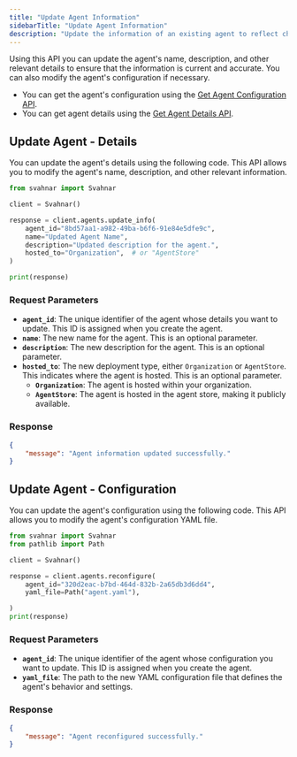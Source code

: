 ```yaml
---
title: "Update Agent Information"
sidebarTitle: "Update Agent Information"
description: "Update the information of an existing agent to reflect changes in its configuration or status."
---
```


Using this API you can update the agent's name, description, and other relevant details to ensure that the information is current and accurate. You can also modify the agent's configuration if necessary.

- You can get the agent's configuration using the [Get Agent Configuration API](./get_agent_details#get-agent-configuration-yaml-file).
- You can get agent details using the [Get Agent Details API](./get_agent_details#get-agent-details-by-agent-id).

## Update Agent - Details

You can update the agent's details using the following code. This API allows you to modify the agent's name, description, and other relevant information.

```python title="Python" showLineNumbers
from svahnar import Svahnar

client = Svahnar()

response = client.agents.update_info(
    agent_id="8bd57aa1-a982-49ba-b6f6-91e84e5dfe9c",
    name="Updated Agent Name",
    description="Updated description for the agent.",
    hosted_to="Organization",  # or "AgentStore"
)

print(response)
```

### Request Parameters
- **`agent_id`**: The unique identifier of the agent whose details you want to update. This ID is assigned when you create the agent.
- **`name`**: The new name for the agent. This is an optional parameter.
- **`description`**: The new description for the agent. This is an optional parameter.
- **`hosted_to`**: The new deployment type, either `Organization` or `AgentStore`. This indicates where the agent is hosted. This is an optional parameter.
  - **`Organization`**: The agent is hosted within your organization.
  - **`AgentStore`**: The agent is hosted in the agent store, making it publicly available.

### Response
    
``` json title="json" showLineNumbers
{
    "message": "Agent information updated successfully."
}
```

## Update Agent - Configuration

You can update the agent's configuration using the following code. This API allows you to modify the agent's configuration YAML file.

```python title="Python" showLineNumbers
from svahnar import Svahnar
from pathlib import Path

client = Svahnar()

response = client.agents.reconfigure(
    agent_id="320d2eac-b7bd-464d-832b-2a65db3d6dd4",
    yaml_file=Path("agent.yaml"),

)
print(response)
```
### Request Parameters

- **`agent_id`**: The unique identifier of the agent whose configuration you want to update. This ID is assigned when you create the agent.
- **`yaml_file`**: The path to the new YAML configuration file that defines the agent's behavior and settings.

### Response

``` json title="json" showLineNumbers
{
    "message": "Agent reconfigured successfully."
}
```